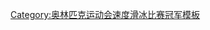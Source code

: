 {{Navbox
|name = 奥林匹克运动会速度滑冰比赛女子500米冠军
|title = [[File:Olympic rings.svg|30px]] [[奥林匹克运动会速度滑冰奖牌得主列表|奥林匹克运动会速度滑冰比赛女子500米冠军]]
|titlestyle = background:gold;
|state = {{{state|autocollapse}}}
| liststyle = text-align:left;
| listclass = plainlist
| list1 = {{div col|colwidth=20em}}
* [[Speed skating at the 1960 Winter Olympics – Women's 500 metres|1960]]：{{flagicon|GER|EUA}} [[黑尔佳·哈泽]]
* [[Speed skating at the 1964 Winter Olympics – Women's 500 metres|1964]]：{{flagicon|URS}} [[利迪娅·斯科布利科娃]]
* [[Speed skating at the 1968 Winter Olympics – Women's 500 metres|1968]]：{{flagicon|URS}} [[柳德米拉·季托娃]]
* [[Speed skating at the 1972 Winter Olympics – Women's 500 metres|1972]]：{{flagicon|USA}} [[安妮·亨宁]]
* [[Speed skating at the 1976 Winter Olympics – Women's 500 metres|1976]]：{{flagicon|USA}} [[希拉·扬]]
* [[Speed skating at the 1980 Winter Olympics – Women's 500 metres|1980]]：{{flagicon|GDR}} [[卡琳·恩克]]
* [[Speed skating at the 1984 Winter Olympics – Women's 500 metres|1984]]：{{flagicon|GDR}} [[克丽斯塔·卢丁-罗滕布格尔]]
* [[Speed skating at the 1988 Winter Olympics – Women's 500 metres|1988]]：{{flagicon|USA}} [[邦妮·布莱尔]]
* [[Speed skating at the 1992 Winter Olympics – Women's 500 metres|1992]]：{{flagicon|USA}} [[邦妮·布莱尔]]
* [[Speed skating at the 1994 Winter Olympics – Women's 500 metres|1994]]：{{flagicon|USA}} [[邦妮·布莱尔]]
* [[Speed skating at the 1998 Winter Olympics – Women's 500 metres|1998]]：{{flagicon|CAN}} [[卡特里奥娜·勒梅多恩]]
* [[Speed skating at the 2002 Winter Olympics – Women's 500 metres|2002]]：{{flagicon|CAN}} [[卡特里奥娜·勒梅多恩]]
* [[Speed skating at the 2006 Winter Olympics – Women's 500 metres|2006]]：{{flagicon|RUS}} [[斯维特拉娜·茹罗娃]]
* [[Speed skating at the 2010 Winter Olympics – Women's 500 metres|2010]]：{{flagicon|KOR}} [[李相花]]
* [[2014年冬季奧林匹克運動會競速滑冰比賽－女子500公尺|2014]]：{{flagicon|KOR}} [[李相花]]
* [[2018年冬季奥林匹克运动会速度滑冰女子500米比赛|2018]]：{{flagicon|JPN}} [[小平奈緒]]
* [[2022年冬季奥林匹克运动会速度滑冰女子500米比赛|2022]]：{{flagicon|USA}} [[埃琳·傑克遜]]
{{div col end}}
}}<noinclude>
{{collapsible option}}
[[Category:奥林匹克运动会速度滑冰比赛冠军模板]]
</noinclude>
